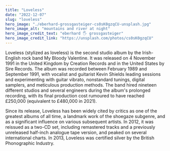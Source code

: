 ```yaml
---
title: "Loveless"
date: "2022-12-07"
slug: "loveless"
hero_image: "./eberhard-grossgasteiger-cs0sK0gzqCU-unsplash.jpg"
hero_image_alt: "mountains and river at night"
hero_image_credit_text: "eberhard 🖐 grossgasteiger"
hero_image_credit_link: "https://unsplash.com/photos/cs0sK0gzqCU"
---
```


Loveless (stylized as loveless) is the second studio album by the Irish-English rock band My Bloody Valentine. It was released on 4 November 1991 in the United Kingdom by Creation Records and in the United States by Sire Records. The album was recorded between February 1989 and September 1991, with vocalist and guitarist Kevin Shields leading sessions and experimenting with guitar vibrato, nonstandard tunings, digital samplers, and meticulous production methods. The band hired nineteen different studios and several engineers during the album's prolonged recording, with its final production cost rumoured to have reached £250,000 (equivalent to £480,000 in 2021).

Since its release, Loveless has been widely cited by critics as one of the greatest albums of all time, a landmark work of the shoegaze subgenre, and as a significant influence on various subsequent artists. In 2012, it was reissued as a two-CD set, including remastered tracks and a previously unreleased half-inch analogue tape version, and peaked on several international charts. In 2013, Loveless was certified silver by the British Phonographic Industry.